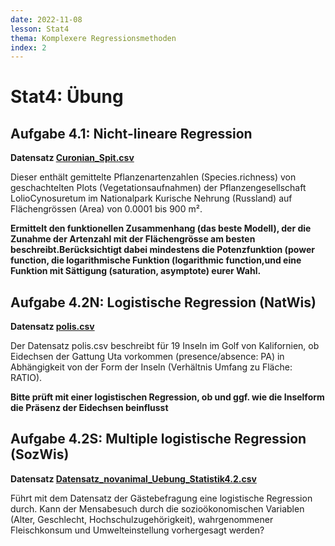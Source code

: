 ```yaml
---
date: 2022-11-08
lesson: Stat4
thema: Komplexere Regressionsmethoden
index: 2
---
```


# Stat4: Übung

##	Aufgabe 4.1: Nicht-lineare Regression

**Datensatz [Curonian_Spit.csv](https://moodle.zhaw.ch/mod/resource/view.php?id=606569)**

Dieser enthält gemittelte Pflanzenartenzahlen (Species.richness) von
geschachtelten Plots (Vegetationsaufnahmen) der Pflanzengesellschaft LolioCynosuretum im Nationalpark Kurische Nehrung (Russland) auf
Flächengrössen (Area) von 0.0001 bis 900 m².

**Ermittelt den funktionellen Zusammenhang (das beste Modell), der die Zunahme der Artenzahl mit der Flächengrösse am besten beschreibt.Berücksichtigt dabei mindestens die Potenzfunktion (power function, die logarithmische Funktion (logarithmic function,und eine Funktion mit Sättigung (saturation, asymptote) eurer Wahl.**

## Aufgabe 4.2N: Logistische Regression (NatWis)

**Datensatz [polis.csv](https://moodle.zhaw.ch/mod/resource/view.php?id=606624)**

Der Datensatz polis.csv beschreibt für 19 Inseln im Golf von Kalifornien, ob Eidechsen der Gattung Uta vorkommen (presence/absence: PA) in Abhängigkeit von der Form der Inseln (Verhältnis Umfang zu Fläche: RATIO). 

**Bitte prüft mit einer logistischen Regression, ob und ggf. wie die Inselform die Präsenz der Eidechsen beinflusst**

## Aufgabe 4.2S: Multiple logistische Regression (SozWis)

**Datensatz [Datensatz_novanimal_Uebung_Statistik4.2.csv](https://moodle.zhaw.ch/mod/resource/view.php?id=662344)**


Führt mit dem Datensatz der Gästebefragung eine logistische Regression durch. 
Kann der Mensabesuch durch die sozioökonomischen Variablen (Alter, Geschlecht, Hochschulzugehörigkeit), wahrgenommener Fleischkonsum und Umwelteinstellung vorhergesagt werden?


